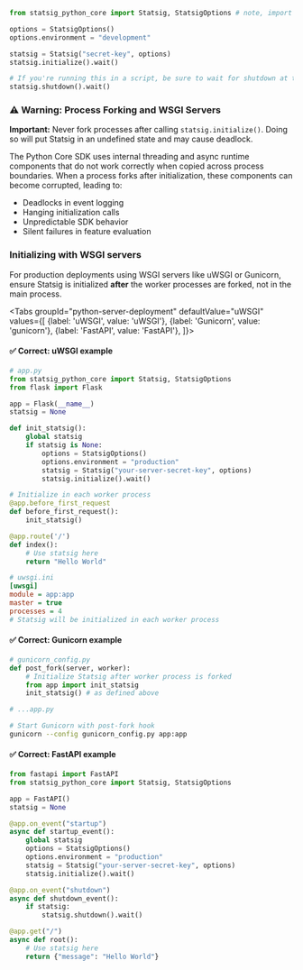 
```python
from statsig_python_core import Statsig, StatsigOptions # note, import statement has underscores while install has dashes

options = StatsigOptions()
options.environment = "development"

statsig = Statsig("secret-key", options)
statsig.initialize().wait()

# If you're running this in a script, be sure to wait for shutdown at the end to flush event logs to statsig
statsig.shutdown().wait()
```

### ⚠️ Warning: Process Forking and WSGI Servers

**Important:** Never fork processes after calling `statsig.initialize()`. Doing so will put Statsig in an undefined state and may cause deadlock.

The Python Core SDK uses internal threading and async runtime components that do not work correctly when copied across process boundaries. When a process forks after initialization, these components can become corrupted, leading to:

- Deadlocks in event logging
- Hanging initialization calls
- Unpredictable SDK behavior
- Silent failures in feature evaluation

### Initializing with WSGI servers

For production deployments using WSGI servers like uWSGI or Gunicorn, ensure Statsig is initialized **after** the worker processes are forked, not in the main process.

<Tabs
  groupId="python-server-deployment"
  defaultValue="uWSGI"
  values={[
    {label: 'uWSGI', value: 'uWSGI'},
    {label: 'Gunicorn', value: 'gunicorn'},
    {label: 'FastAPI', value: 'FastAPI'},
  ]}>
  <TabItem value="uWSGI">

#### ✅ Correct: uWSGI example

```python
# app.py
from statsig_python_core import Statsig, StatsigOptions
from flask import Flask

app = Flask(__name__)
statsig = None

def init_statsig():
    global statsig
    if statsig is None:
        options = StatsigOptions()
        options.environment = "production"
        statsig = Statsig("your-server-secret-key", options)
        statsig.initialize().wait()

# Initialize in each worker process
@app.before_first_request
def before_first_request():
    init_statsig()

@app.route('/')
def index():
    # Use statsig here
    return "Hello World"
```

```ini
# uwsgi.ini
[uwsgi]
module = app:app
master = true
processes = 4
# Statsig will be initialized in each worker process
```

  </TabItem>
  <TabItem value="gunicorn">

#### ✅ Correct: Gunicorn example

```python
# gunicorn_config.py
def post_fork(server, worker):
    # Initialize Statsig after worker process is forked
    from app import init_statsig
    init_statsig() # as defined above

# ...app.py
```

```bash
# Start Gunicorn with post-fork hook
gunicorn --config gunicorn_config.py app:app
```

  </TabItem>
  <TabItem value="FastAPI">

#### ✅ Correct: FastAPI example

```python
from fastapi import FastAPI
from statsig_python_core import Statsig, StatsigOptions

app = FastAPI()
statsig = None

@app.on_event("startup")
async def startup_event():
    global statsig
    options = StatsigOptions()
    options.environment = "production"
    statsig = Statsig("your-server-secret-key", options)
    statsig.initialize().wait()

@app.on_event("shutdown")
async def shutdown_event():
    if statsig:
        statsig.shutdown().wait()

@app.get("/")
async def root():
    # Use statsig here
    return {"message": "Hello World"}
```

  </TabItem>
</Tabs>
